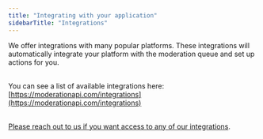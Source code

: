 ```yaml
---
title: "Integrating with your application"
sidebarTitle: "Integrations"
---
```


We offer integrations with many popular platforms. These integrations will automatically integrate your platform with the moderation queue and set up actions for you. <br></br>

You can see a list of available integrations here: [https://moderationapi.com/integrations](https://moderationapi.com/integrations)<br></br>

[Please reach out to us if you want access to any of our integrations](https://moderationapi.com/sales).
